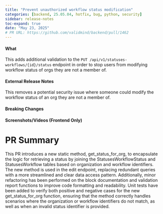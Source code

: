 ```yaml
---
title: "Prevent unauthorized workflow status modification"
categories: [backend, 25.05.04, hotfix, bug, python, security]
sidebar: release-notes
toc-expand: true
date: "May 23, 2025"
# PR URL: https://github.com/validmind/backend/pull/1462
---
```

#### What
<!-- Describe what the change is doing, including behavior before and after the change -->
This adds additional validation to the `PUT /api/v1/statuses-workflows/{id}/status` endpoint in order to stop users from modifying workflow status of orgs they are not a member of.

#### External Release Notes
<!--- REPLACE THIS COMMENT WITH YOUR DESCRIPTION --->
This removes a potential security issue where someone could modify the workflow status of an org they are not a member of.

#### Breaking Changes
<!-- List any breaking changes -->

#### Screenshots/Videos (Frontend Only)
<!-- Add screenshots or videos showing before/after -->

# PR Summary
This PR introduces a new static method, get_status_for_org, to encapsulate the logic for retrieving a status by joining the StatusesWorkflowStatus and StatusesWorkflow tables based on organization and workflow identifiers. The new method is used in the edit endpoint, replacing redundant queries with a more streamlined and clear data access pattern. Additionally, minor refactoring has been performed on the block documentation and validation report functions to improve code formatting and readability. Unit tests have been added to verify both positive and negative cases for the new get_status_for_org function, ensuring that the method correctly handles scenarios where the organization or workflow identifiers do not match, as well as when an invalid status identifier is provided.